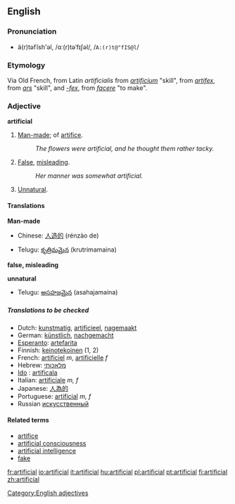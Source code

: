 ==English==

===Pronunciation===
*ä(r)təfĭsh'əl, /ɑː(r)təˈfɪʃəl/, /<tt>A:(r)t@"fIS@l</tt>/

===Etymology===
Via Old French, from Latin ''artificialis'' from ''[[artificium]]'' "skill", from ''[[artifex]]'', from ''[[ars]]'' "skill", and ''[[-fex]]'', from ''[[facere]]'' "to make".

===Adjective===
'''artificial'''

#[[Man-made]]; of [[artifice]].
#:''The flowers were artificial, and he thought them rather tacky.''
#[[False]], [[misleading]].
#:''Her manner was somewhat artificial.''
#[[Unnatural]].

====Translations====
'''Man-made'''
{{top}}
*Chinese: [[人造的]] (rénzào de)
{{mid}}
*Telugu: [[కృత్రిమమైన]] (krutrimamaina)
{{bottom}}

'''false, misleading'''
{{top}}
{{mid}}
{{bottom}}

'''unnatural'''
{{top}}
{{mid}}
*Telugu: [[అసహజమైన]] (asahajamaina)
{{bottom}}

=====Translations to be checked=====
*Dutch: [[kunstmatig]], [[artificieel]], [[nagemaakt]]
*German: [[künstlich]], [[nachgemacht]]
*[[Esperanto]]: [[artefarita]]
*Finnish: [[keinotekoinen]] (1, 2)
*French: [[artificiel]] ''m'', [[artificielle]] ''f''
*Hebrew: [[מלאכותי]]
* [[Ido]] : [[artificala]]
*Italian: [[artificiale]] ''m, f''
*Japanese: [[人為的]]
*Portuguese: [[artificial]] ''m, f''
*Russian [[искусственный]]

====Related terms====
*[[artifice]]
*[[artificial consciousness]]
*[[artificial intelligence]]
*[[fake]]
[[Category:English adjectives]]
[[fr:artificial]]
[[io:artificial]]
[[it:artificial]]
[[hu:artificial]]
[[pl:artificial]]
[[pt:artificial]]
[[fi:artificial]]
[[zh:artificial]]